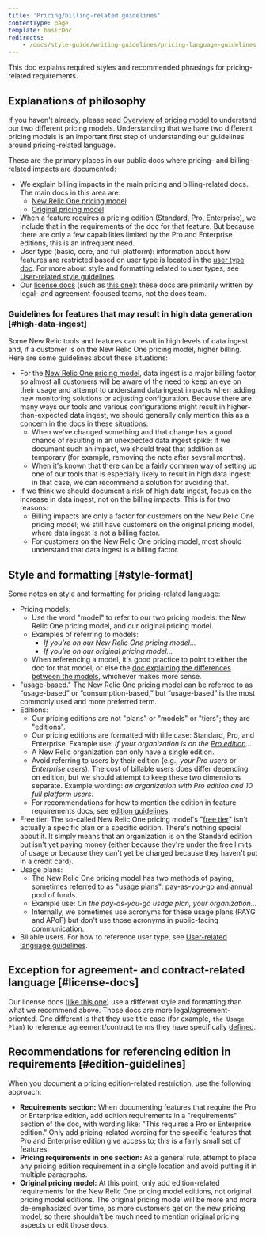```yaml
---
title: 'Pricing/billing-related guidelines'
contentType: page
template: basicDoc
redirects: 
    - /docs/style-guide/writing-guidelines/pricing-language-guidelines
---
```


This doc explains required styles and recommended phrasings for pricing-related requirements.

## Explanations of philosophy

If you haven't already, please read [Overview of pricing model](/docs/accounts/original-accounts-billing/original-product-based-pricing/overview-changes-pricing-user-model) to understand our two different pricing models. Understanding that we have two different pricing models is an important first step of understanding our guidelines around pricing-related language.

These are the primary places in our public docs where pricing- and billing-related impacts are documented:

* We explain billing impacts in the main pricing and billing-related docs. The main docs in this area are:
  * [New Relic One pricing model](/docs/accounts/accounts-billing/new-relic-one-pricing-billing/new-relic-one-pricing-billing/)
  * [Original pricing model](/docs/accounts/original-accounts-billing/product-pricing/product-based-pricing)
* When a feature requires a pricing edition (Standard, Pro, Enterprise), we include that in the requirements of the doc for that feature. But because there are only a few capabilities limited by the Pro and Enterprise editions, this is an infrequent need.
* User type (basic, core, and full platform): information about how features are restricted based on user type is located in the [user type doc](/docs/accounts/accounts-billing/new-relic-one-user-management/user-type). For more about style and formatting related to user types, see [User-related style guidelines](/docs/style-guide/word-choice/user-related-language-guidelines).
* Our [license docs](https://docs.newrelic.com/docs/licenses) (such as [this one](/docs/licenses/license-information/usage-plans/new-relic-one-usage-plan-descriptions)): these docs are primarily written by legal- and agreement-focused teams, not the docs team.

### Guidelines for features that may result in high data generation [#high-data-ingest]

Some New Relic tools and features can result in high levels of data ingest and, if a customer is on the New Relic One pricing model, higher billing. Here are some guidelines about these situations:

* For the [New Relic One pricing model](/docs/accounts/original-accounts-billing/original-product-based-pricing/overview-pricing-models), data ingest is a major billing factor, so almost all customers will be aware of the need to keep an eye on their usage and attempt to understand data ingest impacts when adding new monitoring solutions or adjusting configuration. Because there are many ways our tools and various configurations might result in higher-than-expected data ingest, we should generally only mention this as a concern in the docs in these situations:
  * When we've changed something and that change has a good chance of resulting in an unexpected data ingest spike: if we document such an impact, we should treat that addition as temporary (for example, removing the note after several months).
  * When it's known that there can be a fairly common way of setting up one of our tools that is especially likely to result in high data ingest: in that case, we can recommend a solution for avoiding that.
* If we think we should document a risk of high data ingest, focus on the increase in data ingest, not on the billing impacts. This is for two reasons:
  * Billing impacts are only a factor for customers on the New Relic One pricing model; we still have customers on the original pricing model, where data ingest is not a billing factor.
  * For customers on the New Relic One pricing model, most should understand that data ingest is a billing factor.

## Style and formatting [#style-format]

Some notes on style and formatting for pricing-related language:

* Pricing models:
  * Use the word "model" to refer to our two pricing models: the New Relic One pricing model, and our original pricing model.
  * Examples of referring to models:
    * _If you're on our New Relic One pricing model..._
    * _If you're on our original pricing model..._
  * When referencing a model, it's good practice to point to either the doc for that model, or else the [doc explaining the differences between the models](/docs/accounts/original-accounts-billing/original-product-based-pricing/overview-changes-pricing-user-model/#pricing-user-table), whichever makes more sense.
* "usage-based." The New Relic One pricing model can be referred to as “usage-based” or “consumption-based,” but “usage-based” is the most commonly used and more preferred term.
* Editions:
  * Our pricing editions are not "plans" or "models" or "tiers"; they are "editions".
  * Our pricing editions are formatted with title case: Standard, Pro, and Enterprise. Example use: _If your organization is on the [Pro edition](https://newrelic.com/pricing)..._
  * A New Relic organization can only have a single edition.
  * Avoid referring to users by their edition (e.g., _your Pro users_ or _Enterprise users_). The cost of billable users does differ depending on edition, but we should attempt to keep these two dimensions separate. Example wording: _an organization with Pro edition and 10 full platform users_.
  * For recommendations for how to mention the edition in feature requirements docs, see [edition guidelines](#edition-guidelines).
* Free tier. The so-called New Relic One pricing model's "[free tier](/docs/accounts/accounts-billing/new-relic-one-pricing-billing/new-relic-one-pricing-billing/#free)" isn't actually a specific plan or a specific edition. There's nothing special about it. It simply means that an organization is on the Standard edition but isn't yet paying money (either because they're under the free limits of usage or because they can't yet be charged because they haven't put in a credit card).
* Usage plans:
  * The New Relic One pricing model has two methods of paying, sometimes referred to as "usage plans": pay-as-you-go and annual pool of funds.
  * Example use: _On the pay-as-you-go usage plan, your organization..._
  * Internally, we sometimes use acronyms for these usage plans (PAYG and APoF) but don't use those acronyms in public-facing communication.
* Billable users. For how to reference user type, see [User-related language guidelines](/docs/style-guide/writing-guidelines/user-related-language-guidelines).

## Exception for agreement- and contract-related language [#license-docs]

Our license docs ([like this one](/docs/licenses/license-information/usage-plans/new-relic-one-usage-plan-descriptions)) use a different style and formatting than what we recommend above. Those docs are more legal/agreement-oriented. One different is that they use title case (for example, `the Usage Plan`) to reference agreement/contract terms they have specifically [defined](/docs/licenses/license-information/product-definitions/legacy-product-definitions).

## Recommendations for referencing edition in requirements [#edition-guidelines]

When you document a pricing edition-related restriction, use the following approach:

* **Requirements section:** When documenting features that require the Pro or Enterprise edition, add edition requirements in a "requirements" section of the doc, with wording like: "This requires a Pro or Enterprise edition." Only add pricing-related wording for the specific features that Pro and Enterprise edition give access to; this is a fairly small set of features.
* **Pricing requirements in one section:** As a general rule, attempt to place any pricing edition requirement in a single location and avoid putting it in multiple paragraphs.
* **Original pricing model:** At this point, only add edition-related requirements for the New Relic One pricing model editions, not original pricing model editions. The original pricing model will be more and more de-emphasized over time, as more customers get on the new pricing model, so there shouldn't be much need to mention original pricing aspects or edit those docs.
